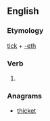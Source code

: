 ==English==

===Etymology===
[[tick]] + [[-eth]]

===Verb===
{{en-verb form}}

# {{en-archaic third-person singular of|tick}}

===Anagrams===
* [[thicket#English|thicket]]